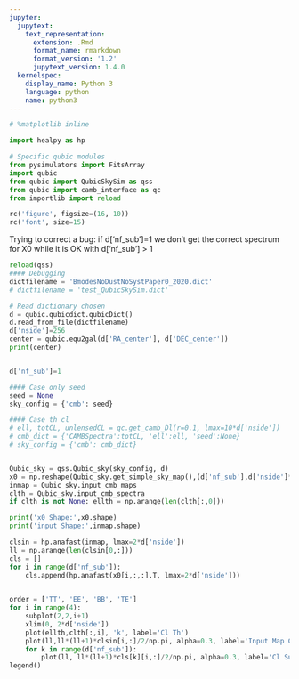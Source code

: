 ```yaml
---
jupyter:
  jupytext:
    text_representation:
      extension: .Rmd
      format_name: rmarkdown
      format_version: '1.2'
      jupytext_version: 1.4.0
  kernelspec:
    display_name: Python 3
    language: python
    name: python3
---
```


```python
# %matplotlib inline

import healpy as hp

# Specific qubic modules
from pysimulators import FitsArray
import qubic
from qubic import QubicSkySim as qss
from qubic import camb_interface as qc
from importlib import reload

rc('figure', figsize=(16, 10))
rc('font', size=15)
```

Trying to correct a bug: if d['nf_sub']=1 we don't get the correct spectrum for X0 while it is OK with d['nf_sub'] > 1

```python
reload(qss)
#### Debugging
dictfilename = 'BmodesNoDustNoSystPaper0_2020.dict'
# dictfilename = 'test_QubicSkySim.dict'

# Read dictionary chosen
d = qubic.qubicdict.qubicDict()
d.read_from_file(dictfilename)
d['nside']=256
center = qubic.equ2gal(d['RA_center'], d['DEC_center'])
print(center)


d['nf_sub']=1

#### Case only seed
seed = None
sky_config = {'cmb': seed}

#### Case th cl
# ell, totCL, unlensedCL = qc.get_camb_Dl(r=0.1, lmax=10*d['nside'])
# cmb_dict = {'CAMBSpectra':totCL, 'ell':ell, 'seed':None}
# sky_config = {'cmb': cmb_dict}    


Qubic_sky = qss.Qubic_sky(sky_config, d)
x0 = np.reshape(Qubic_sky.get_simple_sky_map(),(d['nf_sub'],d['nside']**2*12,3))
inmap = Qubic_sky.input_cmb_maps
clth = Qubic_sky.input_cmb_spectra
if clth is not None: ellth = np.arange(len(clth[:,0]))

print('x0 Shape:',x0.shape)
print('input Shape:',inmap.shape)

clsin = hp.anafast(inmap, lmax=2*d['nside'])
ll = np.arange(len(clsin[0,:]))
cls = []
for i in range(d['nf_sub']):
    cls.append(hp.anafast(x0[i,:,:].T, lmax=2*d['nside']))

    
order = ['TT', 'EE', 'BB', 'TE']
for i in range(4):
    subplot(2,2,i+1)
    xlim(0, 2*d['nside'])
    plot(ellth,clth[:,i], 'k', label='Cl Th')
    plot(ll,ll*(ll+1)*clsin[i,:]/2/np.pi, alpha=0.3, label='Input Map Cl')
    for k in range(d['nf_sub']):
        plot(ll, ll*(ll+1)*cls[k][i,:]/2/np.pi, alpha=0.3, label='Cl Sub {}'.format(k))
legend()

```

```python

```

```python

```
